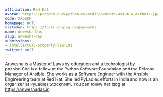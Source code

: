 ```yaml
---
affiliation: Red Hat
avatar: https://program.europython.eu/media/avatars/4948674_A1tkDO7.jpg
code: XXDZKP
homepage: null
mastodon: https://toots.dpglug.org@anwesha
name: Anwesha Das
slug: anwesha-das
submissions:
- intellectual-property-law-101
twitter: null
---
```


Anwesha is a Master of Laws by education and a technologist by passion.She is a fellow at the Python Software Foundation and the Release Manager of Ansible. She works as a Software Engineer with the Ansible Engineering team at Red Hat. She led PyLadies efforts in India and now is an organizer at PyLadies Stockholm.  You can follow her blog at https://anweshadas.in.
